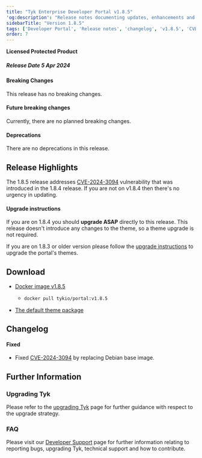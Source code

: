 ```yaml
---
title: "Tyk Enterprise Developer Portal v1.8.5"
'og:description': "Release notes documenting updates, enhancements and changes for Tyk Enterprise Developer Portal v1.8.5"
sidebarTitle: "Version 1.8.5"
tags: ['Developer Portal', 'Release notes', 'changelog', 'v1.8.5', 'CVE-2024-3094', 'Security']
order: 7
---
```


**Licensed Protected Product**

##### Release Date 5 Apr 2024

#### Breaking Changes
This release has no breaking changes.

#### Future breaking changes
Currently, there are no planned breaking changes.

#### Deprecations
There are no deprecations in this release.

## Release Highlights
The 1.8.5 release addresses [CVE-2024-3094](https://nvd.nist.gov/vuln/detail/CVE-2024-3094) vulnerability that was introduced in the 1.8.4 release.
If you are not on v1.8.4 then there's no urgency in updating.

#### Upgrade instructions
If you are on 1.8.4 you should **upgrade ASAP** directly to this release. This release doesn't introduce any changes to the theme, so a theme upgrade is not required.

If you are on 1.8.3 or older version please follow the [upgrade instructions](/5.6/product-stack/tyk-enterprise-developer-portal/upgrading/theme-upgrades) to upgrade the portal's themes.

## Download
- [Docker image v1.8.5](https://hub.docker.com/r/tykio/portal/tags?page=&page_size=&ordering=&name=v1.8.5)
  - ```bash
    docker pull tykio/portal:v1.8.5
    ```
- [The default theme package](https://github.com/TykTechnologies/portal-default-theme/releases/tag/1.8.5)

## Changelog

#### Fixed
- Fixed [CVE-2024-3094](https://nvd.nist.gov/vuln/detail/CVE-2024-3094) by replacing Debian base image.

## Further Information

### Upgrading Tyk
Please refer to the [upgrading Tyk](/5.6/upgrading-tyk) page for further guidance with respect to the upgrade strategy.

### FAQ
Please visit our [Developer Support](/5.6/frequently-asked-questions/faq) page for further information relating to reporting bugs, upgrading Tyk, technical support and how to contribute.
